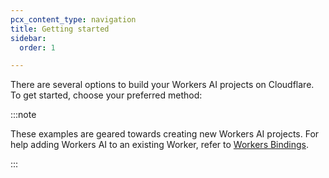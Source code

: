 ```yaml
---
pcx_content_type: navigation
title: Getting started
sidebar:
  order: 1

---
```



There are several options to build your Workers AI projects on Cloudflare. To get started, choose your preferred method:

<DirectoryListing />

:::note


These examples are geared towards creating new Workers AI projects. For help adding Workers AI to an existing Worker, refer to [Workers Bindings](/workers-ai/configuration/bindings/).


:::
